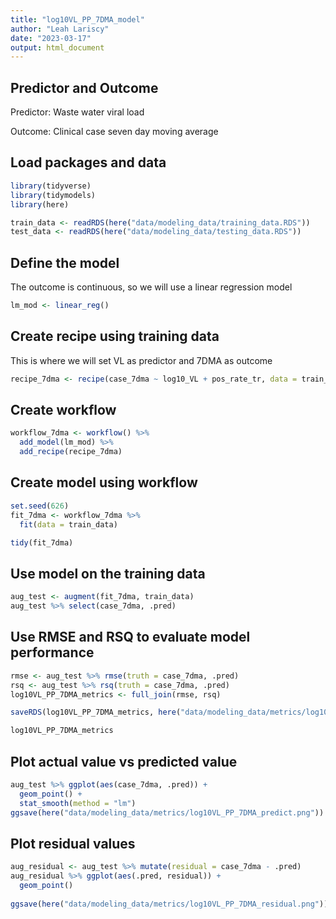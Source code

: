 ```yaml
---
title: "log10VL_PP_7DMA_model"
author: "Leah Lariscy"
date: "2023-03-17"
output: html_document
---
```


## Predictor and Outcome

Predictor: Waste water viral load

Outcome: Clinical case seven day moving average

## Load packages and data

```r
library(tidyverse)
library(tidymodels)
library(here)
```

```r
train_data <- readRDS(here("data/modeling_data/training_data.RDS"))
test_data <- readRDS(here("data/modeling_data/testing_data.RDS"))
```

## Define the model

The outcome is continuous, so we will use a linear regression model

```r
lm_mod <- linear_reg()
```

## Create recipe using training data

This is where we will set VL as predictor and 7DMA as outcome

```r
recipe_7dma <- recipe(case_7dma ~ log10_VL + pos_rate_tr, data = train_data)
```

## Create workflow

```r
workflow_7dma <- workflow() %>% 
  add_model(lm_mod) %>% 
  add_recipe(recipe_7dma)
```

## Create model using workflow

```r
set.seed(626)
fit_7dma <- workflow_7dma %>% 
  fit(data = train_data)

tidy(fit_7dma)
```

## Use model on the training data

```r
aug_test <- augment(fit_7dma, train_data)
aug_test %>% select(case_7dma, .pred)
```

## Use RMSE and RSQ to evaluate model performance

```r
rmse <- aug_test %>% rmse(truth = case_7dma, .pred)
rsq <- aug_test %>% rsq(truth = case_7dma, .pred)
log10VL_PP_7DMA_metrics <- full_join(rmse, rsq)

saveRDS(log10VL_PP_7DMA_metrics, here("data/modeling_data/metrics/log10VL_PP_7DMA_performance.RDS"))

log10VL_PP_7DMA_metrics

```

## Plot actual value vs predicted value

```r
aug_test %>% ggplot(aes(case_7dma, .pred)) +
  geom_point() +
  stat_smooth(method = "lm")
ggsave(here("data/modeling_data/metrics/log10VL_PP_7DMA_predict.png"))
```

## Plot residual values

```r
aug_residual <- aug_test %>% mutate(residual = case_7dma - .pred)
aug_residual %>% ggplot(aes(.pred, residual)) +
  geom_point() 
  
ggsave(here("data/modeling_data/metrics/log10VL_PP_7DMA_residual.png"))
```
